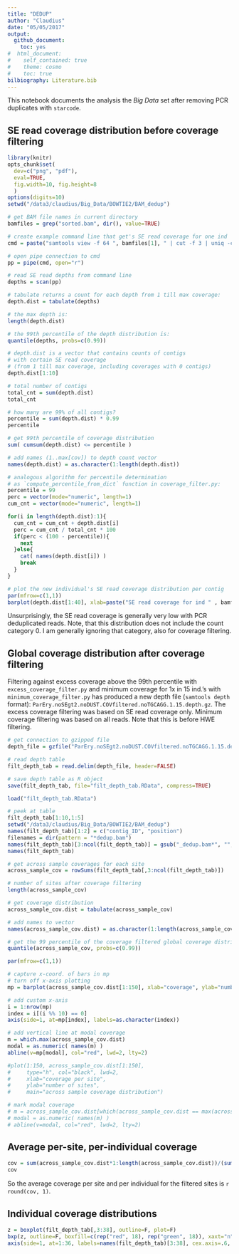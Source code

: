```yaml
---
title: "DEDUP"
author: "Claudius"
date: "05/05/2017"
output: 
  github_document:
    toc: yes
#  html_document:
#    self_contained: true
#    theme: cosmo
#    toc: true
bilbiography: Literature.bib
---
```


This notebook documents the analysis the *Big Data* set after removing PCR duplicates with `starcode`.

## SE read coverage distribution before coverage filtering

```r
library(knitr)
opts_chunk$set(
  dev=c("png", "pdf"), 
  eval=TRUE, 
  fig.width=10, fig.height=8
  )
options(digits=10)
setwd("/data3/claudius/Big_Data/BOWTIE2/BAM_dedup")
```


```r
# get BAM file names in current directory
bamfiles = grep("sorted.bam", dir(), value=TRUE)

# create example command line that get's SE read coverage for one ind
cmd = paste("samtools view -f 64 ", bamfiles[1], " | cut -f 3 | uniq -c | gawk '{print $1}'")
```

```r
# open pipe connection to cmd
pp = pipe(cmd, open="r")

# read SE read depths from command line
depths = scan(pp)
```

```r
# tabulate returns a count for each depth from 1 till max coverage:
depth.dist = tabulate(depths)

# the max depth is:
length(depth.dist)

# the 99th percentile of the depth distribution is:
quantile(depths, probs=c(0.99))
```

```r
# depth.dist is a vector that contains counts of contigs 
# with certain SE read coverage 
# (from 1 till max coverage, including coverages with 0 contigs)
depth.dist[1:10]

# total number of contigs
total_cnt = sum(depth.dist)
total_cnt

# how many are 99% of all contigs? 
percentile = sum(depth.dist) * 0.99
percentile

# get 99th percentile of coverage distribution
sum( cumsum(depth.dist) <= percentile )
```

```r
# add names (1..max[cov]) to depth count vector
names(depth.dist) = as.character(1:length(depth.dist))
```

```r
# analogous algorithm for percentile determination
# as `compute_percentile_from_dict` function in coverage_filter.py:
percentile = 99
perc = vector(mode="numeric", length=1)
cum_cnt = vector(mode="numeric", length=1)

for(i in length(depth.dist):1){ 
  cum_cnt = cum_cnt + depth.dist[i]
  perc = cum_cnt / total_cnt * 100
  if(perc < (100 - percentile)){
    next
  }else{
    cat( names(depth.dist[i]) )
    break
  }
}
```

```r
# plot the new individual's SE read coverage distribution per contig
par(mfrow=c(1,1))
barplot(depth.dist[1:40], xlab=paste("SE read coverage for ind " , bamfiles[1]), ylab="count of contigs", main="Individual SE read coverage distribution", xlim=c(1,40))
```

Unsurprisingly, the SE read coverage is generally very low with PCR deduplicated reads. Note, that this distribution does not include the count category 0. I am
generally ignoring that category, also for coverage filtering.


## Global coverage distribution after coverage filtering

Filtering against excess coverage above the 99th percentile with `excess_coverage_filter.py` and minimum coverage for 1x in 15 ind.'s with `minimum_coverage_filter.py` has produced a new depth file (`samtools depth` format): `ParEry.noSEgt2.noDUST.COVfiltered.noTGCAGG.1.15.depth.gz`. The excess coverage filtering was based on SE read coverage only. Minimum coverage filtering was based on all reads. Note that this is before HWE filtering.

```r
# get connection to gzipped file
depth_file = gzfile("ParEry.noSEgt2.noDUST.COVfiltered.noTGCAGG.1.15.depth.gz")

# read depth table
filt_depth_tab = read.delim(depth_file, header=FALSE)

# save depth table as R object
save(filt_depth_tab, file="filt_depth_tab.RData", compress=TRUE)
```

```r
load("filt_depth_tab.RData")

# peek at table
filt_depth_tab[1:10,1:5]
setwd("/data3/claudius/Big_Data/BOWTIE2/BAM_dedup")
names(filt_depth_tab)[1:2] = c("contig_ID", "position")
filenames = dir(pattern = "*dedup.bam")
names(filt_depth_tab)[3:ncol(filt_depth_tab)] = gsub("_dedup.bam*", "", filenames)
names(filt_depth_tab)
```

```r
# get across sample coverages for each site
across_sample_cov = rowSums(filt_depth_tab[,3:ncol(filt_depth_tab)])
```

```r
# number of sites after coverage filtering
length(across_sample_cov)
```

```r
# get coverage distribution
across_sample_cov.dist = tabulate(across_sample_cov)

# add names to vector
names(across_sample_cov.dist) = as.character(1:length(across_sample_cov.dist))
```

```r
# get the 99 percentile of the coverage filtered global coverage distribution
quantile(across_sample_cov, probs=c(0.99))
```

```r
par(mfrow=c(1,1))

# capture x-coord. of bars in mp
# turn off x-axis plotting
mp = barplot(across_sample_cov.dist[1:150], xlab="coverage", ylab="number of sites", main="across sample coverage distribution", border="grey", axisnames=FALSE)

# add custom x-axis
i = 1:nrow(mp)
index = i[(i %% 10) == 0]
axis(side=1, at=mp[index], labels=as.character(index))

# add vertical line at modal coverage
m = which.max(across_sample_cov.dist)
modal = as.numeric( names(m) )
abline(v=mp[modal], col="red", lwd=2, lty=2)
```

```r
#plot(1:150, across_sample_cov.dist[1:150], 
#     type="h", col="black", lwd=2,
#     xlab="coverage per site",
#     ylab="number of sites",
#     main="across sample coverage distribution")

# mark modal coverage
# m = across_sample_cov.dist[which(across_sample_cov.dist == max(across_sample_cov.dist))]
# modal = as.numeric( names(m) )
# abline(v=modal, col="red", lwd=2, lty=2)
```


## Average per-site, per-individual coverage

```r
cov = sum(across_sample_cov.dist*1:length(across_sample_cov.dist))/(sum(across_sample_cov.dist)*36)
cov
```

So the average coverage per site and per individual for the filtered sites is `r round(cov, 1)`.



## Individual coverage distributions


```r
z = boxplot(filt_depth_tab[,3:38], outline=F, plot=F)
bxp(z, outline=F, boxfill=c(rep("red", 18), rep("green", 18)), xaxt="n", ylab="coverage", main="Individual coverage distributions")
axis(side=1, at=1:36, labels=names(filt_depth_tab)[3:38], cex.axis=.6, las=2)
```

